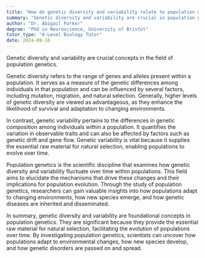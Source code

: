 ```yaml
---
title: "How do genetic diversity and variability relate to population genetics?"
summary: "Genetic diversity and variability are crucial in population genetics, influencing evolution, adaptation, and the resilience of species to environmental changes and diseases."
author: "Dr. Abigail Parker"
degree: "PhD in Neuroscience, University of Bristol"
tutor_type: "A-Level Biology Tutor"
date: 2024-08-16
---
```


Genetic diversity and variability are crucial concepts in the field of population genetics.

Genetic diversity refers to the range of genes and alleles present within a population. It serves as a measure of the genetic differences among individuals in that population and can be influenced by several factors, including mutation, migration, and natural selection. Generally, higher levels of genetic diversity are viewed as advantageous, as they enhance the likelihood of survival and adaptation to changing environments.

In contrast, genetic variability pertains to the differences in genetic composition among individuals within a population. It quantifies the variation in observable traits and can also be affected by factors such as genetic drift and gene flow. Genetic variability is vital because it supplies the essential raw material for natural selection, enabling populations to evolve over time.

Population genetics is the scientific discipline that examines how genetic diversity and variability fluctuate over time within populations. This field aims to elucidate the mechanisms that drive these changes and their implications for population evolution. Through the study of population genetics, researchers can gain valuable insights into how populations adapt to changing environments, how new species emerge, and how genetic diseases are inherited and disseminated.

In summary, genetic diversity and variability are foundational concepts in population genetics. They are significant because they provide the essential raw material for natural selection, facilitating the evolution of populations over time. By investigating population genetics, scientists can uncover how populations adapt to environmental changes, how new species develop, and how genetic disorders are passed on and spread.
    